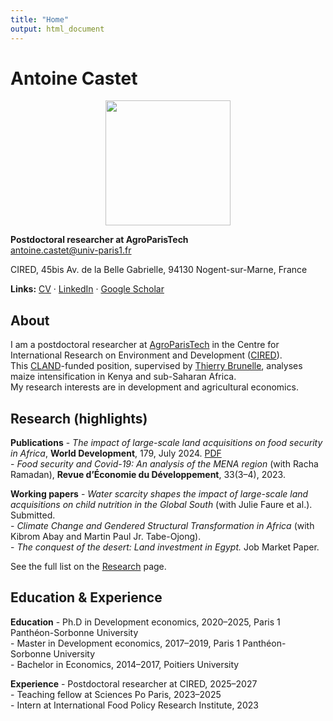 ```yaml
---
title: "Home"
output: html_document
---
```

# Antoine Castet

<p align="center">
  <img src="Images/pdp.jpg" width="200">
</p>

**Postdoctoral researcher at AgroParisTech**  
[antoine.castet@univ-paris1.fr](mailto:antoine.castet@univ-paris1.fr)  

CIRED, 45bis Av. de la Belle Gabrielle, 94130 Nogent-sur-Marne, France

**Links:** [CV](cv.html) · [LinkedIn](https://www.linkedin.com/in/antoinecastet/) · [Google Scholar](https://scholar.google.com/)

## About

I am a postdoctoral researcher at [AgroParisTech](https://www.agroparistech.fr) in the Centre for International Research on Environment and Development ([CIRED](https://www.centre-cired.fr)).  
This [CLAND](https://cland.lsce.ipsl.fr)-funded position, supervised by [Thierry Brunelle](https://scholar.google.com), analyses maize intensification in Kenya and sub-Saharan Africa.  
My research interests are in development and agricultural economics.  

## Research (highlights)

**Publications**
- *The impact of large-scale land acquisitions on food security in Africa*, **World Development**, 179, July 2024. [PDF](https://antoinecastet.github.io)  
- *Food security and Covid-19: An analysis of the MENA region* (with Racha Ramadan), **Revue d’Économie du Développement**, 33(3–4), 2023.

**Working papers**
- *Water scarcity shapes the impact of large-scale land acquisitions on child nutrition in the Global South* (with Julie Faure et al.). Submitted.  
- *Climate Change and Gendered Structural Transformation in Africa* (with Kibrom Abay and Martin Paul Jr. Tabe-Ojong).  
- *The conquest of the desert: Land investment in Egypt.* Job Market Paper.

See the full list on the [Research](research.html) page.

## Education & Experience

**Education**
- Ph.D in Development economics, 2020–2025, Paris 1 Panthéon-Sorbonne University  
- Master in Development economics, 2017–2019, Paris 1 Panthéon-Sorbonne University  
- Bachelor in Economics, 2014–2017, Poitiers University

**Experience**
- Postdoctoral researcher at CIRED, 2025–2027  
- Teaching fellow at Sciences Po Paris, 2023–2025  
- Intern at International Food Policy Research Institute, 2023